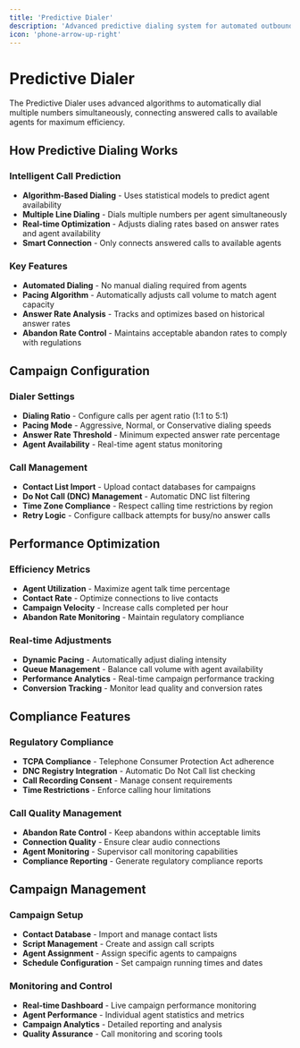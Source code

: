 ```yaml
---
title: 'Predictive Dialer'
description: 'Advanced predictive dialing system for automated outbound calling campaigns'
icon: 'phone-arrow-up-right'
---
```


# Predictive Dialer

The Predictive Dialer uses advanced algorithms to automatically dial multiple numbers simultaneously, connecting answered calls to available agents for maximum efficiency.

## How Predictive Dialing Works

### Intelligent Call Prediction
- **Algorithm-Based Dialing** - Uses statistical models to predict agent availability
- **Multiple Line Dialing** - Dials multiple numbers per agent simultaneously
- **Real-time Optimization** - Adjusts dialing rates based on answer rates and agent availability
- **Smart Connection** - Only connects answered calls to available agents

### Key Features
- **Automated Dialing** - No manual dialing required from agents
- **Pacing Algorithm** - Automatically adjusts call volume to match agent capacity
- **Answer Rate Analysis** - Tracks and optimizes based on historical answer rates
- **Abandon Rate Control** - Maintains acceptable abandon rates to comply with regulations

## Campaign Configuration

### Dialer Settings
- **Dialing Ratio** - Configure calls per agent ratio (1:1 to 5:1)
- **Pacing Mode** - Aggressive, Normal, or Conservative dialing speeds
- **Answer Rate Threshold** - Minimum expected answer rate percentage
- **Agent Availability** - Real-time agent status monitoring

### Call Management
- **Contact List Import** - Upload contact databases for campaigns
- **Do Not Call (DNC) Management** - Automatic DNC list filtering
- **Time Zone Compliance** - Respect calling time restrictions by region
- **Retry Logic** - Configure callback attempts for busy/no answer calls

## Performance Optimization

### Efficiency Metrics
- **Agent Utilization** - Maximize agent talk time percentage
- **Contact Rate** - Optimize connections to live contacts
- **Campaign Velocity** - Increase calls completed per hour
- **Abandon Rate Monitoring** - Maintain regulatory compliance

### Real-time Adjustments
- **Dynamic Pacing** - Automatically adjust dialing intensity
- **Queue Management** - Balance call volume with agent availability
- **Performance Analytics** - Real-time campaign performance tracking
- **Conversion Tracking** - Monitor lead quality and conversion rates

## Compliance Features

### Regulatory Compliance
- **TCPA Compliance** - Telephone Consumer Protection Act adherence
- **DNC Registry Integration** - Automatic Do Not Call list checking
- **Call Recording Consent** - Manage consent requirements
- **Time Restrictions** - Enforce calling hour limitations

### Call Quality Management
- **Abandon Rate Control** - Keep abandons within acceptable limits
- **Connection Quality** - Ensure clear audio connections
- **Agent Monitoring** - Supervisor call monitoring capabilities
- **Compliance Reporting** - Generate regulatory compliance reports

## Campaign Management

### Campaign Setup
- **Contact Database** - Import and manage contact lists
- **Script Management** - Create and assign call scripts
- **Agent Assignment** - Assign specific agents to campaigns
- **Schedule Configuration** - Set campaign running times and dates

### Monitoring and Control
- **Real-time Dashboard** - Live campaign performance monitoring
- **Agent Performance** - Individual agent statistics and metrics
- **Campaign Analytics** - Detailed reporting and analysis
- **Quality Assurance** - Call monitoring and scoring tools 